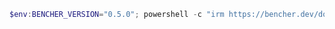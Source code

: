 ```powershell
$env:BENCHER_VERSION="0.5.0"; powershell -c "irm https://bencher.dev/download/install-cli.ps1 | iex"
```
